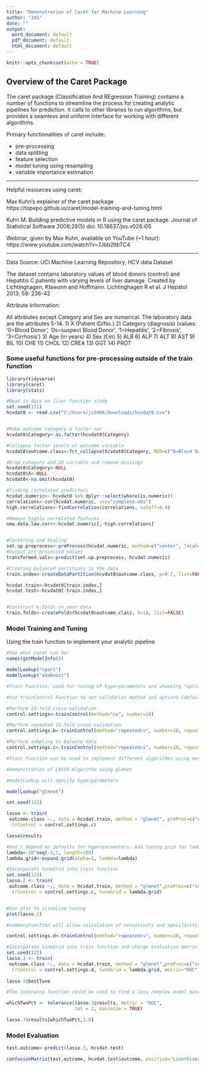 ---
title: "Demonstration of Caret for Machine Learning"
author: "JAS"
date: ""
output:
  word_document: default
  pdf_document: default
  html_document: default
---

```{r setup, include=FALSE}
knitr::opts_chunk$set(echo = TRUE)
```
## Overview of the Caret Package

The caret package (Classification And REgression Training) contains a number of functions to streamline the process for creating analytic pipelines for prediction. It calls to other libraries to run algorithms, but provides a seamless and uniform interface for working with different algorithms.

Primary functionalities of caret include:

* pre-processing
* data splitting
* feature selection
* model tuning using resampling
* variable importance estimation

***

Helpful resources using caret:

Max Kuhn's explainer of the caret package
https://topepo.github.io/caret/model-training-and-tuning.html

Kuhn M. Building predictive models in R using the caret package. Journal of Statistical Software 2008;28(5) doi: 10.18637/jss.v028.i05

Webinar, given by Max Kuhn, available on YouTube (~1 hour): https://www.youtube.com/watch?v=7Jbb2ItbTC4


***
Data Source: UCI Machine Learning Repository, HCV data Dataset

The dataset contains laboratory values of blood donors (control) and Hepatitis C patients with varying levels of liver damage. Created by Lichtinghagen, Klawonn and Hoffmann. Lichtinghagen R et al. J Hepatol 2013; 59: 236-42


Attribute Information:

All attributes except Category and Sex are numerical. The laboratory data are the attributes 5-14.
1) X (Patient ID/No.)
2) Category (diagnosis) (values: '0=Blood Donor', '0s=suspect Blood Donor', '1=Hepatitis', '2=Fibrosis', '3=Cirrhosis')
3) Age (in years)
4) Sex (f,m)
5) ALB
6) ALP
7) ALT
8) AST
9) BIL
10) CHE
11) CHOL
12) CREA
13) GGT
14) PROT

### Some useful functions for pre-processing outside of the train function

```{r preprocess}
library(tidyverse)
library(caret)
library(stats)

#Read in data on liver function study
set.seed(111)
hcvdat0 <- read.csv("C:/Users/js5406/Downloads/hcvdat0.csv")


#Make outcome category a factor var
hcvdat0$Category<-as.factor(hcvdat0$Category)

#Collapse factor levels of outcome variable
hcvdat0$outcome.class<-fct_collapse(hcvdat0$Category, NED=c("0=Blood Donor","0s=suspect Blood Donor"), LiverDisease=c("1=Hepatitis", "2=Fibrosis", "3=Cirrhosis"))

#Drop category and ID variable and remove missings
hcvdat0$Category<-NULL
hcvdat0$X<-NULL
hcvdat0<-na.omit(hcvdat0)

#Finding correlated predictors
hcvdat.numeric<- hcvdat0 %>% dplyr::select(where(is.numeric))
correlations<-cor(hcvdat.numeric, use="complete.obs")
high.correlations<-findCorrelation(correlations, cutoff=0.4)

#Remove highly correlated features
new.data.low.corr<-hcvdat.numeric[,-high.correlations]


#Centering and Scaling
set.up.preprocess<-preProcess(hcvdat.numeric, method=c("center", "scale"))
#Output pre-processed values
transformed.vals<-predict(set.up.preprocess, hcvdat.numeric)

#Creating balanced partitions in the data
train.index<-createDataPartition(hcvdat0$outcome.class, p=0.7, list=FALSE)

hcvdat.train<-hcvdat0[train.index,]
hcvdat.test<-hcvdat0[-train.index,]


#Construct k-folds in your data
train.folds<-createFolds(hcvdat0$outcome.class, k=10, list=FALSE)

```

### Model Training and Tuning

Using the train function to implement your analytic pipeline


```{r models}

#See what caret can do!
names(getModelInfo())

modelLookup("rpart")
modelLookup("adaboost")

#Train Function: used for tuning of hyperparameters and choosing "optimal" model

#Use trainControl Function to set validation method and options (default is bootstrap)

#Perform 10-fold cross-validation
control.settings<-trainControl(method="cv", number=10)

#Perform repeated 10-fold cross-validation
control.settings.b<-trainControl(method="repeatedcv", number=10, repeats=10)

#Perform sampling to balance data
control.settings.c<-trainControl(method="repeatedcv", number=10, repeats=10, sampling="down")

#Train function can be used to implement different algorithms using method=

#Demonstration of LASSO Algorithm using glmnet

#modelLookup will specify hyperparameters

modelLookup("glmnet")

set.seed(123)

lasso <- train(
 outcome.class ~., data = hcvdat.train, method = "glmnet", preProc=c("center", "scale"),
  trControl = control.settings.c)

lasso$results

#Don't depend on defaults for hyperparameters. Add tuning grid for lambda and alpha (but set alpha to 1 for LASSO)
lambda<-10^seq(-3,1, length=100)
lambda.grid<-expand.grid(alpha=1, lambda=lambda)

#Incorporate tuneGrid into train function 
set.seed(123)
lasso.2 <- train(
 outcome.class ~., data = hcvdat.train, method = "glmnet",preProc=c("center", "scale"),
  trControl = control.settings.c, tuneGrid = lambda.grid)


#Use plot to visualize tuning
plot(lasso.2)

#summaryFunction will allow calculation of sensitivity and specificity, classProbs= TRUE will allow the calculation of predicted probabilities

control.settings.d<-trainControl(method="repeatedcv", number=10, repeats=5, sampling="down", classProbs = TRUE, summaryFunction = twoClassSummary)

#Incorporate tuneGrid into train function and change evaluation metric to area under ROC curve
set.seed(123)
lasso.3 <- train(
 outcome.class ~., data = hcvdat.train, method = "glmnet",preProc=c("center", "scale"),
  trControl = control.settings.d, tuneGrid = lambda.grid, metric="ROC")
  
lasso.3$bestTune

#The tolerance function could be used to find a less complex model based on (x-xbest)/xbestx 100, which is #the percent difference. For example, to select parameter values based on a 2% loss of performance:

whichTwoPct <- tolerance(lasso.3$results, metric = "ROC", 
                         tol = 2, maximize = TRUE) 

lasso.3$results[whichTwoPct,1:6]


```

### Model Evaluation

```{r}

test.outcome<-predict(lasso.3, hcvdat.test)

confusionMatrix(test.outcome, hcvdat.test$outcome, positive="LiverDisease")
```

```{r}

```




